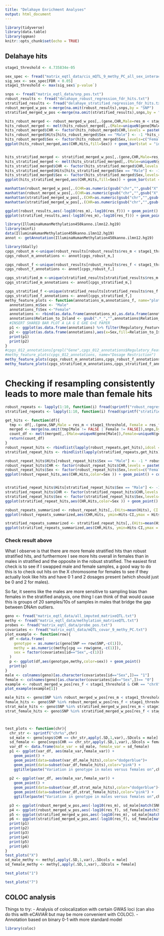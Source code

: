 ```yaml
---
title: "Delahaye Enrichment Analyses"
output: html_document
---
```


```r
library(tidyverse)
library(data.table)
library(qqman)
knitr::opts_chunk$set(echo = TRUE)
```

## Delahaye hits
```r
stage1_threshold <- 4.735834e-05
```

```r
sex_spec <- fread("matrix_eqtl_data/cis_mQTL_9_methy_PC_all_sex_interaction.txt")
sig_sex <- sex_spec[FDR < 0.05]
stage1_threshold <- max(sig_sex$`p-value`)
```

```r
snps <- fread("matrix_eqtl_data/snp_pos.txt")
robust_results <- fread("delahaye_robust_regression_fdr_hits.txt")
stratified_results <- fread("delahaye_stratified_regression_fdr_hits.txt")
robust_merged_w_pos <-merge(na.omit(robust_results),snps,by = "SNP")
stratified_merged_w_pos <-merge(na.omit(stratified_results),snps,by = "SNP")
```

```r
hits_robust_merged <- robust_merged_w_pos[,.(gene,CHR,Male=res_m < stage1_threshold,Female=res_f <stage1_threshold)]
hits_robust_merged <- melt(hits_robust_merged[,.(Male=uniqueN(gene[Male]),Female=uniqueN(gene[Female])),by=CHR],value.vars = c("Male","Female"),variable.name = "Sex",value.name = "Hits")
hits_robust_merged$CHR <- factor(hits_robust_merged$CHR,levels = paste0("chr",c("X",22:1)))
hits_robust_merged$Hits[hits_robust_merged$Sex == "Male"] <- -1 *hits_robust_merged$Hits[hits_robust_merged$Sex == "Male"] 
hits_robust_merged$Sex <- factor(hits_robust_merged$Sex,levels=c("Female","Male"))
ggplot(hits_robust_merged,aes(CHR,Hits,fill=Sex)) + geom_bar(stat = "identity") +theme_minimal() + theme(axis.text.x=element_text(angle=45,hjust=1,vjust=1))+ coord_cartesian(ylim=c(-500,500)) +scale_y_continuous(breaks=seq(-500,500,50),labels = c(seq(500,0,-50),seq(50,500,50))) + coord_flip()


hits_stratified_merged <- stratified_merged_w_pos[,.(gene,CHR,Male=res_m < stage1_threshold,Female=res_f <stage1_threshold)]
hits_stratified_merged <- melt(hits_stratified_merged[,.(Male=uniqueN(gene[Male]),Female=uniqueN(gene[Female])),by=CHR],value.vars = c("Male","Female"),variable.name = "Sex",value.name = "Hits")
hits_stratified_merged$CHR <- factor(hits_stratified_merged$CHR,levels = paste0("chr",c("X",22:1)))
hits_stratified_merged$Hits[hits_stratified_merged$Sex == "Male"] <- -1 *hits_stratified_merged$Hits[hits_stratified_merged$Sex == "Male"] 
hits_stratified_merged$Sex <- factor(hits_stratified_merged$Sex,levels=c("Female","Male"))
ggplot(hits_stratified_merged,aes(CHR,Hits,fill=Sex)) + geom_bar(stat = "identity") +theme_minimal() + theme(axis.text.x=element_text(angle=45,hjust=1,vjust=1)) + coord_flip()
```
```r
manhattan(robust_merged_w_pos[,.(CHR=as.numeric(gsub("chr","",gsub("X","23",CHR))),BP=POS,P=res_f)])
manhattan(robust_merged_w_pos[,.(CHR=as.numeric(gsub("chr","",gsub("X","23",CHR))),BP=POS,P=res_m)])
manhattan(stratified_merged_w_pos[,.(CHR=as.numeric(gsub("chr","",gsub("X","23",CHR))),BP=POS,P=res_f)])
manhattan(stratified_merged_w_pos[,.(CHR=as.numeric(gsub("chr","",gsub("X","23",CHR))),BP=POS,P=res_m)])
```

```r
ggplot(robust_results,aes(-log10(res_m),-log10(res_f))) + geom_point()
ggplot(stratified_results,aes(-log10(res_m),-log10(res_f))) + geom_point()
```
```r
library(IlluminaHumanMethylation450kanno.ilmn12.hg19)
library(minfi)
data(IlluminaHumanMethylation450kanno.ilmn12.hg19)
annot <- getAnnotation(IlluminaHumanMethylation450kanno.ilmn12.hg19)
```
```r
library(GGally)
cpgs_robust_m <-unique(robust_results[robust_results$res_m < stage1_threshold,]$gene)
cpgs_robust_m_annotations <- annot[cpgs_robust_m,]

cpgs_robust_f <-unique(robust_results[robust_results$res_f < stage1_threshold,]$gene)
cpgs_robust_f_annotations <- annot[cpgs_robust_f,]

cpgs_stratified_m <-unique(stratified_results[stratified_results$res_m < stage1_threshold,]$gene)
cpgs_stratified_m_annotations <- annot[cpgs_stratified_m,]

cpgs_stratified_f <-unique(stratified_results[stratified_results$res_f < stage1_threshold,]$gene)
cpgs_stratified_f_annotations <- annot[cpgs_stratified_f,]
methy_feature_plots <- function(annotations_m,annotations_f, name="plot"){
  annotations_m$Sex <- "Male"
  annotations_f$Sex <-"Female"
  annotations <- rbind(as.data.frame(annotations_m),as.data.frame(annotations_f))
  annotations$Relation_to_Island <- gsub(".*_","",annotations$Relation_to_Island)
  #INSERT SHARED BAR PLOT A LA G E GXE G+E PAPER 
  p1 <- ggplot(as.data.frame(annotations) %>% filter(Regulatory_Feature_Group != ""),aes(Sex,fill=Regulatory_Feature_Group,by=factor(Sex))) + geom_bar(position="fill") + theme(axis.text.x = element_text(angle = 45,hjust=1,vjust=1))+ ggtitle(name)+geom_text(stat="prop",position=position_fill(0.5)) 
  p2 <- ggplot(as.data.frame(annotations),aes(x=Sex,fill=Relation_to_Island,by=factor(Sex))) + geom_bar(position="fill") + theme(axis.text.x = element_text(angle = 90,hjust=1,vjust=1)) + ggtitle(name) +geom_text(stat="prop",position=position_fill(0.5)) 
  print(p1)
  print(p2)
}
#cpgs_012_annotations[grepl("Gene",cpgs_012_annotations$Regulatory_Feature_Group),]
#methy_feature_plots(cpgs_012_annotations, name="Dosage Restriction")
methy_feature_plots(cpgs_robust_m_annotations,cpgs_robust_f_annotations, name="Robust Hits")
methy_feature_plots(cpgs_stratified_m_annotations,cpgs_stratified_f_annotations, name="Stratified Hits")

```
# Checking if resampling consistently leads to more male than female hits

```r
robust_repeats <- lapply(1:10, function(i) fread(sprintf("robust_regression_subsample/delahaye_robust_regression_resampled_fdr_hits_rep_%d.txt",i)))
stratified_repeats <- lapply(1:10, function(i) fread(sprintf("stratified_regression_subsample/delahaye_stratified_regression_fdr_hits_rep_%d.txt",i)))

get_hits <- function(df){
  tmp <- df[,.(gene,SNP,Male = res_m < stage1_threshold, Female = res_f < stage1_threshold)]
  merged <- merge(na.omit(tmp[Male != FALSE | Female != FALSE]),snps,by = "SNP")
  count_df <- melt(merged[,.(Male=uniqueN(gene[Male]),Female=uniqueN(gene[Female])),by=CHR],value.vars = c("Male","Female"),variable.name = "Sex",value.name = "Hits")
  return(count_df)
}
robust_repeat_hits <- rbindlist(lapply(robust_repeats,get_hits),idcol = "rep")
stratified_repeat_hits <- rbindlist(lapply(stratified_repeats,get_hits),idcol = "rep")
```
```r
robust_repeat_hits$Hits[robust_repeat_hits$Sex == "Male"] <- -1 * robust_repeat_hits$Hits[robust_repeat_hits$Sex == "Male"]
robust_repeat_hits$CHR <- factor(robust_repeat_hits$CHR,levels = paste0("chr",c("X",22:1)))
robust_repeat_hits$Sex <- factor(robust_repeat_hits$Sex,levels=c("Female","Male"))
ggplot(robust_repeat_hits,aes(CHR,Hits,color=Sex )) + geom_point() + coord_flip()


stratified_repeat_hits$Hits[stratified_repeat_hits$Sex == "Male"] <- -1 * stratified_repeat_hits$Hits[stratified_repeat_hits$Sex == "Male"]
stratified_repeat_hits$CHR <- factor(stratified_repeat_hits$CHR,levels = paste0("chr",c("X",22:1)))
stratified_repeat_hits$Sex <- factor(stratified_repeat_hits$Sex,levels=c("Female","Male"))
ggplot(stratified_repeat_hits,aes(CHR,Hits,color=Sex )) + geom_point() + coord_flip()

```
```r
robust_repeats_summarized <- robust_repeat_hits[,.(Hits=mean(Hits), CI = sd(Hits)), by=c("CHR","Sex")]
ggplot(robust_repeats_summarized,aes(CHR,Hits, ymin=Hits-CI,ymax = Hits+CI,fill = Sex)) + geom_bar(stat = "identity") +theme_minimal() + theme(axis.text.x=element_text(angle=45,hjust=1,vjust=1)) + geom_errorbar() + coord_flip() 

stratified_repeats_summarized <- stratified_repeat_hits[,.(Hits=mean(Hits), CI = sd(Hits)), by=c("CHR","Sex")]
ggplot(stratified_repeats_summarized,aes(CHR,Hits, ymin=Hits-CI,ymax = Hits+CI,fill = Sex)) + geom_bar(stat = "identity") +theme_minimal() + theme(axis.text.x=element_text(angle=45,hjust=1,vjust=1)) + geom_errorbar() + coord_flip() 
```
### Check result above
What I observe is that there are more female stratified hits than robust stratified hits, and furthermore I see more hits overall in females than in males in stratified and the opposite in the robust stratified. The easiest first check is to see if I swapped male and female samples, a good way to do this is to check out hits on the X chromosome for females to see if they actually look like hits and have 0 1 and 2 dosages present (which should just be 0 and 2 for males).

So far, it seems like the males are more sensitive to sampling bias than females in the stratified analysis, one thing I can think of that would cause this is groups of 20 samples/10s of samples in males that bridge the gap between DNAm outliers.

```r
geno <- fread("matrix_eqtl_data/all_imputed_matrixeQTL.txt")
methy <- fread("matrix_eqtl_data/methylation_matrixeQTL.txt")
probes <- fread("matrix_eqtl_data/probe_pos.txt")
covariates <- fread("matrix_eqtl_data/mQTL_covar_9_methy_PC.txt")
plot_example <- function(row){
  df <-data.frame(
    genotype = as.numeric(geno[SNP == row$SNP,-c(1)]),
    methy = as.numeric(methy[cpg == row$gene,-c(1)]),
    sex = factor(covariates[id=="Sex",-c(1)])
  )
  p <- ggplot(df,aes(genotype,methy,color=sex)) + geom_point()
  print(p)
}
male <- colnames(geno)[as.character(covariates[id=="Sex",])== "1"]
female <- colnames(geno)[as.character(covariates[id=="Sex",])== "0"]
example <- robust_merged_w_pos[res_f < stage1_threshold & CHR == "chrX"]
plot_example(example[1])
```
```r
 
male_hits <- geno$SNP %in% robust_merged_w_pos[res_m < stage1_threshold]$SNP
female_hits <- geno$SNP %in% robust_merged_w_pos[res_f < stage1_threshold]$SNP
strat_male_hits <- geno$SNP %in% stratified_merged_w_pos[res_m < stage1_threshold]$SNP
strat_female_hits <- geno$SNP %in% stratified_merged_w_pos[res_f < stage1_threshold]$SNP



test_plots <- function(chr){
  chr_str <- sprintf("chr%s",chr) 
  sd_male <- geno[snps$CHR == chr_str,apply(.SD,1,var),.SDcols = male]
  sd_female <- geno[snps$CHR == chr_str,apply(.SD,1,var),.SDcols = female]
  var_df <- data.frame(male_var = sd_male, female_var = sd_female)  
  p1 <- ggplot(var_df, aes(male_var,female_var)) +
    geom_point() +
    geom_point(data=subset(var_df,male_hits),color="dodgerblue")+
    geom_point(data=subset(var_df,female_hits),color="pink") +
    ggtitle(paste("Variation in genotype in males versus females on",chr, "chromosome, robust hits"))
  
  p2 <- ggplot(var_df, aes(male_var,female_var)) +
    geom_point() +
    geom_point(data=subset(var_df,strat_male_hits),color="dodgerblue")+
    geom_point(data=subset(var_df,strat_female_hits),color="pink") +
    ggtitle(paste("Variation in genotype in males versus females on",chr, "chromosome"))

  p3 <- ggplot(robust_merged_w_pos,aes(-log10(res_m), sd_male[match(SNP,snps$SNP)])) + geom_point() + geom_vline(xintercept=-log10(stage1_threshold), linetype="dashed", color ="red")
  p4 <- ggplot(robust_merged_w_pos,aes(-log10(res_f), sd_female[match(SNP,snps$SNP)])) + geom_point() + geom_vline(xintercept=-log10(stage1_threshold), linetype="dashed", color ="red")
  p5 <- ggplot(stratified_merged_w_pos,aes(-log10(res_m), sd_male[match(SNP,snps$SNP)])) + geom_point() + geom_vline(xintercept=-log10(stage1_threshold), linetype="dashed", color ="red")
  p6 <- ggplot(stratified_merged_w_pos,aes(-log10(res_f), sd_female[match(SNP,snps$SNP)])) + geom_point() + geom_vline(xintercept=-log10(stage1_threshold), linetype="dashed", color ="red")
  print(p1)
  print(p2)
  print(p3)
  print(p4)
  print(p5)
  print(p6)
}
test_plots("X")
sd_male_methy <- methy[,apply(.SD,1,var),.SDcols = male]
sd_female_methy <- methy[,apply(.SD,1,var),.SDcols = female]
```
```r
test_plots("1")
```

```r
test_plots("7")
```

## COLOC analysis
Things to try:
- Analysis of colocalization with certain GWAS loci (can also do this with eCAVIAR but may be more convenient with COLOC).
- Annotation based on binary 0-1 with more standard model
```r
library(coloc)



```

